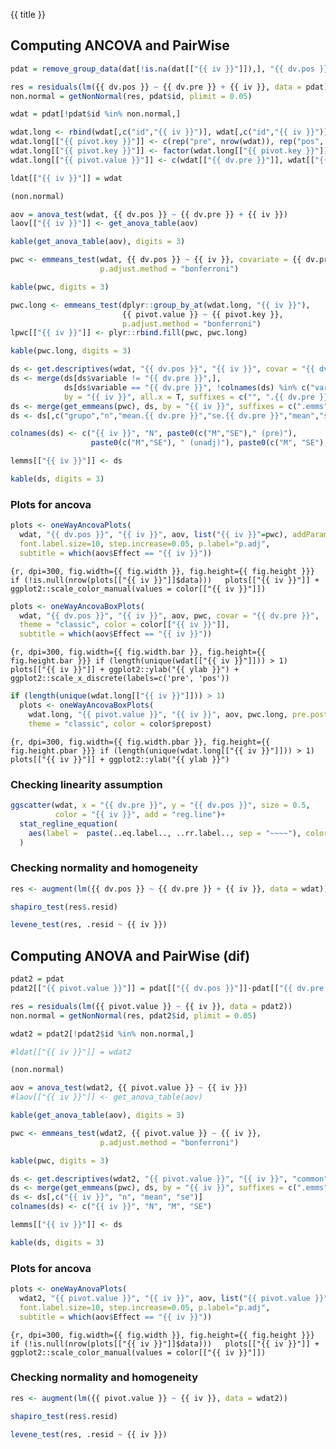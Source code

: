 
{{ title }}

## Computing ANCOVA and PairWise

```r
pdat = remove_group_data(dat[!is.na(dat[["{{ iv }}"]]),], "{{ dv.pos }}", "{{ iv }}")

res = residuals(lm({{ dv.pos }} ~ {{ dv.pre }} + {{ iv }}, data = pdat))
non.normal = getNonNormal(res, pdat$id, plimit = 0.05)

wdat = pdat[!pdat$id %in% non.normal,]

wdat.long <- rbind(wdat[,c("id","{{ iv }}")], wdat[,c("id","{{ iv }}")])
wdat.long[["{{ pivot.key }}"]] <- c(rep("pre", nrow(wdat)), rep("pos", nrow(wdat)))
wdat.long[["{{ pivot.key }}"]] <- factor(wdat.long[["{{ pivot.key }}"]], c("pre","pos"))
wdat.long[["{{ pivot.value }}"]] <- c(wdat[["{{ dv.pre }}"]], wdat[["{{ dv.pos }}"]])

ldat[["{{ iv }}"]] = wdat

(non.normal)
```

```r
aov = anova_test(wdat, {{ dv.pos }} ~ {{ dv.pre }} + {{ iv }})
laov[["{{ iv }}"]] <- get_anova_table(aov)
```

```r
kable(get_anova_table(aov), digits = 3)
```

```r
pwc <- emmeans_test(wdat, {{ dv.pos }} ~ {{ iv }}, covariate = {{ dv.pre }},
                    p.adjust.method = "bonferroni")
```

```r
kable(pwc, digits = 3)
```

```r
pwc.long <- emmeans_test(dplyr::group_by_at(wdat.long, "{{ iv }}"),
                         {{ pivot.value }} ~ {{ pivot.key }},
                         p.adjust.method = "bonferroni")
lpwc[["{{ iv }}"]] <- plyr::rbind.fill(pwc, pwc.long)
```

```r
kable(pwc.long, digits = 3)
```


```r
ds <- get.descriptives(wdat, "{{ dv.pos }}", "{{ iv }}", covar = "{{ dv.pre }}")
ds <- merge(ds[ds$variable != "{{ dv.pre }}",],
            ds[ds$variable == "{{ dv.pre }}", !colnames(ds) %in% c("variable")],
            by = "{{ iv }}", all.x = T, suffixes = c("", ".{{ dv.pre }}"))
ds <- merge(get_emmeans(pwc), ds, by = "{{ iv }}", suffixes = c(".emms", ""))
ds <- ds[,c("grupo","n","mean.{{ dv.pre }}","se.{{ dv.pre }}","mean","se","emmean","se.emms")]

colnames(ds) <- c("{{ iv }}", "N", paste0(c("M","SE")," (pre)"),
                  paste0(c("M","SE"), " (unadj)"), paste0(c("M", "SE"), " (adj)"))

lemms[["{{ iv }}"]] <- ds
```

```r
kable(ds, digits = 3)
```


### Plots for ancova

```r
plots <- oneWayAncovaPlots(
  wdat, "{{ dv.pos }}", "{{ iv }}", aov, list("{{ iv }}"=pwc), addParam = c("mean_se"),
  font.label.size=10, step.increase=0.05, p.label="p.adj",
  subtitle = which(aov$Effect == "{{ iv }}"))
```

```{r, dpi=300, fig.width={{ fig.width }}, fig.height={{ fig.height }}}
if (!is.null(nrow(plots[["{{ iv }}"]]$data)))
  plots[["{{ iv }}"]] + ggplot2::scale_color_manual(values = color[["{{ iv }}"]])
```


```r
plots <- oneWayAncovaBoxPlots(
  wdat, "{{ dv.pos }}", "{{ iv }}", aov, pwc, covar = "{{ dv.pre }}",
  theme = "classic", color = color[["{{ iv }}"]],
  subtitle = which(aov$Effect == "{{ iv }}"))
```

```{r, dpi=300, fig.width={{ fig.width.bar }}, fig.height={{ fig.height.bar }}}
if (length(unique(wdat[["{{ iv }}"]])) > 1)
  plots[["{{ iv }}"]] + ggplot2::ylab("{{ ylab }}") + ggplot2::scale_x_discrete(labels=c('pre', 'pos'))
```


```r
if (length(unique(wdat.long[["{{ iv }}"]])) > 1)
  plots <- oneWayAncovaBoxPlots(
    wdat.long, "{{ pivot.value }}", "{{ iv }}", aov, pwc.long, pre.post = "{{ pivot.key }}",
    theme = "classic", color = color$prepost)
```

```{r, dpi=300, fig.width={{ fig.width.pbar }}, fig.height={{ fig.height.pbar }}}
if (length(unique(wdat.long[["{{ iv }}"]])) > 1)
  plots[["{{ iv }}"]] + ggplot2::ylab("{{ ylab }}")
```


### Checking linearity assumption

```r
ggscatter(wdat, x = "{{ dv.pre }}", y = "{{ dv.pos }}", size = 0.5,
          color = "{{ iv }}", add = "reg.line")+
  stat_regline_equation(
    aes(label =  paste(..eq.label.., ..rr.label.., sep = "~~~~"), color = {{ iv }})
  )
```

### Checking normality and homogeneity

```r
res <- augment(lm({{ dv.pos }} ~ {{ dv.pre }} + {{ iv }}, data = wdat))
```

```r
shapiro_test(res$.resid)
```

```r
levene_test(res, .resid ~ {{ iv }})
```


## Computing ANOVA and PairWise (dif)

```r
pdat2 = pdat
pdat2[["{{ pivot.value }}"]] = pdat[["{{ dv.pos }}"]]-pdat[["{{ dv.pre }}"]]

res = residuals(lm({{ pivot.value }} ~ {{ iv }}, data = pdat2))
non.normal = getNonNormal(res, pdat2$id, plimit = 0.05)

wdat2 = pdat2[!pdat2$id %in% non.normal,]

#ldat[["{{ iv }}"]] = wdat2

(non.normal)
```

```r
aov = anova_test(wdat2, {{ pivot.value }} ~ {{ iv }})
#laov[["{{ iv }}"]] <- get_anova_table(aov)
```

```r
kable(get_anova_table(aov), digits = 3)
```

```r
pwc <- emmeans_test(wdat2, {{ pivot.value }} ~ {{ iv }},
                    p.adjust.method = "bonferroni")
```

```r
kable(pwc, digits = 3)
```


```r
ds <- get.descriptives(wdat2, "{{ pivot.value }}", "{{ iv }}", "common")
ds <- merge(get_emmeans(pwc), ds, by = "{{ iv }}", suffixes = c(".emms", ""))
ds <- ds[,c("{{ iv }}", "n", "mean", "se")]
colnames(ds) <- c("{{ iv }}", "N", "M", "SE")

lemms[["{{ iv }}"]] <- ds
```

```r
kable(ds, digits = 3)
```

### Plots for ancova

```r
plots <- oneWayAnovaPlots(
  wdat2, "{{ pivot.value }}", "{{ iv }}", aov, list("{{ pivot.value }}"=pwc), addParam = c("mean_se"),
  font.label.size=10, step.increase=0.05, p.label="p.adj",
  subtitle = which(aov$Effect == "{{ iv }}"))
```

```{r, dpi=300, fig.width={{ fig.width }}, fig.height={{ fig.height }}}
if (!is.null(nrow(plots[["{{ iv }}"]]$data)))
  plots[["{{ iv }}"]] + ggplot2::scale_color_manual(values = color[["{{ iv }}"]])
```

### Checking normality and homogeneity

```r
res <- augment(lm({{ pivot.value }} ~ {{ iv }}, data = wdat2))
```

```r
shapiro_test(res$.resid)
```

```r
levene_test(res, .resid ~ {{ iv }})
```
